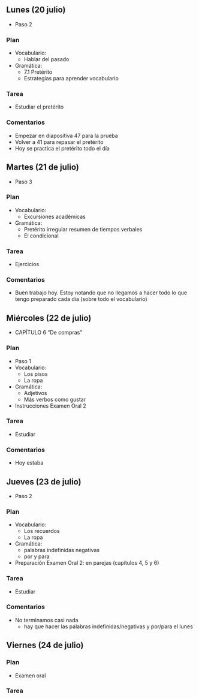## Lunes (20 julio)

- Paso 2

### Plan

- Vocabulario:
	- Hablar del pasado
- Gramática:
	- 7.1 Pretérito
	- Estrategias para aprender vocabulario

### Tarea

- Estudiar el pretérito

### Comentarios

- Empezar en diapositiva 47 para la prueba
- Volver a 41 para repasar el pretérito
- Hoy se practica el pretérito todo el día

























## Martes (21 de julio)

- Paso 3

### Plan

- Vocabulario:
	- Excursiones académicas
- Gramática:
	- Pretérito irregular resumen de tiempos verbales
	- El condicional

### Tarea

- Ejercicios

### Comentarios

- Buen trabajo hoy. Estoy notando que no llegamos a hacer todo lo que tengo 
preparado cada día (sobre todo el vocabulario)

















## Miércoles (22 de julio)

- CAPÍTULO 6 “De compras”

### Plan

- Paso 1
- Vocabulario:
	- Los pisos 
	- La ropa
- Gramática:
	- Adjetivos
	- Más verbos como gustar
- Instrucciones Examen Oral 2

### Tarea

- Estudiar

### Comentarios

- Hoy estaba















## Jueves (23 de julio)

- Paso 2

### Plan

- Vocabulario:
	- Los recuerdos
	- La ropa
- Gramática:
	- palabras indefinidas negativas 
	- por y para
- Preparación Examen Oral 2: en parejas (capítulos 4, 5 y 6)

### Tarea

- Estudiar

### Comentarios

- No terminamos casi nada
	- hay que hacer las palabras indefinidas/negativas y por/para el lunes









## Viernes (24 de julio)

### Plan

- Examen oral

### Tarea

